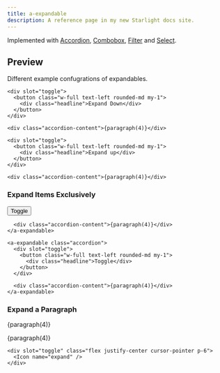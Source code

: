 ```yaml
---
title: a-expandable
description: A reference page in my new Starlight docs site.
---
```



<Pills>
  <Lit />
</Pills>

<Elements />

Implemented with [Accordion](/atrium/components/accordion), [Combobox](/atrium/components/combobox), [Filter](/atrium/components/filter) and [Select](/atrium/components/select).

<TypeDoc source="../packages/elements/packages/expandable" symbol="Expandable" />

## Preview

Different example confugrations of expandables.

<div class="not-content box">
  <a-expandable class="accordion">

    <div slot="toggle">
      <button class="w-full text-left rounded-md my-1">
        <div class="headline">Expand Down</div>
      </button>
    </div>

    <div class="accordion-content">{paragraph(4)}</div>

  </a-expandable>
</div>

<div class="not-content box">
  <a-expandable client:load class="accordion" direction="up">

    <div slot="toggle">
      <button class="w-full text-left rounded-md my-1">
        <div class="headline">Expand up</div>
      </button>
    </div>

    <div class="accordion-content">{paragraph(4)}</div>

  </a-expandable>
</div>

### Expand Items Exclusively

<div class="not-content box">
  <a-toggle client:load active-attribute="opened">
    <a-expandable class="accordion">
      <div slot="toggle">
        <button class="w-full text-left rounded-md my-1">
          <div class="headline">
            <span>Toggle</span>
          </div>
        </button>
      </div>

      <div class="accordion-content">{paragraph(4)}</div>
    </a-expandable>

    <a-expandable class="accordion">
      <div slot="toggle">
        <button class="w-full text-left rounded-md my-1">
          <div class="headline">Toggle</div>
        </button>
      </div>

      <div class="accordion-content">{paragraph(4)}</div>
    </a-expandable>

  </a-toggle>
</div>

### Expand a Paragraph

<div class="not-content box">
  <p>{paragraph(4)}</p>

  <a-expandable class="accordion" direction="up" data-id="one">
    <p>{paragraph(4)}</p>

    <div slot="toggle" class="flex justify-center cursor-pointer p-6">
      <Icon name="expand" />
    </div>

  </a-expandable>
</div>
